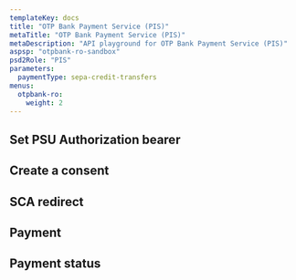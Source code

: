 ```yaml
---
templateKey: docs
title: "OTP Bank Payment Service (PIS)"
metaTitle: "OTP Bank Payment Service (PIS)"
metaDescription: "API playground for OTP Bank Payment Service (PIS)"
aspsp: "otpbank-ro-sandbox"
psd2Role: "PIS"
parameters:
  paymentType: sepa-credit-transfers
menus:
  otpbank-ro: 
    weight: 2
---
```






  <step>

  ## Set PSU Authorization bearer

  <AuthorizationBearer />

  </step>
  <step>

  ## Create a consent

  <StepInitiatePayment requestOverride={otbBankPISPRequestOverride} />
  </step>
  <step>

  ## SCA redirect

  <SCAStep/>
  </step>
  <step>

  ## Payment

  <StepPayment/>
  </step>
  <step>

  ## Payment status

  <StepPaymentStatus/>
  </step>

